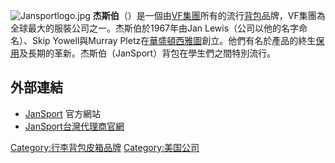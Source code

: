 [[File:Jansportlogo.jpg|thumb]]
'''杰斯伯'''（{{lang|en|'''JanSport'''}}）是一個由[[VF集團|VF集團]]所有的流行[[背包|背包]]品牌，VF集團為全球最大的服裝公司之一。杰斯伯於1967年由Jan Lewis（公司以他的名字命名）、Skip Yowell與Murray Pletz在[[華盛頓|華盛頓]][[西雅圖|西雅圖]]創立。他們有名於產品的終生[[保用|保用]]及長期的革新。杰斯伯（JanSport）背包在學生們之間特別流行。

== 外部連結 ==
*[http://jansport.com JanSport] {{Wayback|url=http://jansport.com/ |date=20210324111716 }}官方網站
*[http://www.jansport.com.tw JanSport台灣代理商官網] {{Wayback|url=http://www.jansport.com.tw/ |date=20201204232514 }}

{{company-stub}}

[[Category:行李背包皮箱品牌|Category:行李背包皮箱品牌]]
[[Category:美国公司|Category:美国公司]]